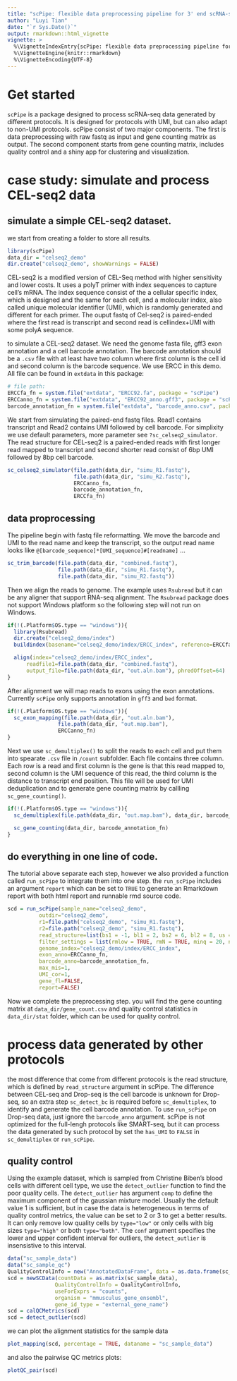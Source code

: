 ```yaml
---
title: "scPipe: flexible data preprocessing pipeline for 3' end scRNA-seq data"
author: "Luyi Tian"
date: "`r Sys.Date()`"
output: rmarkdown::html_vignette
vignette: >
  %\VignetteIndexEntry{scPipe: flexible data preprocessing pipeline for 3' end scRNA-seq data}
  %\VignetteEngine{knitr::rmarkdown}
  %\VignetteEncoding{UTF-8}
---
```




# Get started

`scPipe` is a package designed to process scRNA-seq data generated by different protocols. It is designed for protocols with UMI, but can also adapt to non-UMI protocols. scPipe consist of two major components. The first is data preprocessing with raw fastq as input and gene counting matrix as output. The second component starts from gene counting matrix, includes quality control and a shiny app for clustering and visualization.

# case study: simulate and process CEL-seq2 data

## simulate a simple CEL-seq2 dataset.

we start from creating a folder to store all results.

```r
library(scPipe)
data_dir = "celseq2_demo"
dir.create("celseq2_demo", showWarnings = FALSE)
```

CEL-seq2 is a modified version of CEL-Seq method with higher sensitivity and lower costs. It uses a polyT primer with index sequences to capture cell's mRNA. The index sequence consist of the a cellular specific index, which is designed and the same for each cell, and a molecular index, also called unique molecular identifier (UMI), which is randomly generated and different for each primer. The ouput fastq of Cel-seq2 is paired-ended where the first read is transcript and second read is cellindex+UMI with some polyA sequence.

to simulate a CEL-seq2 dataset. We need the genome fasta file, gff3 exon annotation and a cell barcode annotation. The barcode annotation should be a `.csv` file with at least have two column where first column is the cell id and second column is the barcode sequence. We use ERCC in this demo. All file can be found in `extdata` in this package:

```r
# file path:
ERCCfa_fn = system.file("extdata", "ERCC92.fa", package = "scPipe")
ERCCanno_fn = system.file("extdata", "ERCC92_anno.gff3", package = "scPipe")
barcode_annotation_fn = system.file("extdata", "barcode_anno.csv", package = "scPipe")
```

We start from simulating the paired-end fastq files. Read1 contains transcript and Read2 contains UMI followed by cell barcode. For simplixity we use default parameters, more parameter see `?sc_celseq2_simulator`. The read structure for CEL-seq2 is a paired-ended reads with first longer read mapped to transcript and second shorter read consist of 6bp UMI followed by 8bp cell barcode.
```r
sc_celseq2_simulator(file.path(data_dir, "simu_R1.fastq"),
                     file.path(data_dir, "simu_R2.fastq"),
                     ERCCanno_fn,
                     barcode_annotation_fn,
                     ERCCfa_fn)
```

## data proprocessing

The pipeline begin with fastq file reformatting. We move the barcode and UMI to the read name and keep the transcript, so the output read name looks like `@[barcode_sequence]*[UMI_sequence]#[readname]` ...

```r
sc_trim_barcode(file.path(data_dir, "combined.fastq"),
                file.path(data_dir, "simu_R1.fastq"),
                file.path(data_dir, "simu_R2.fastq"))
```

Then we align the reads to genome. The example uses `Rsubread` but it can be any aligner that support RNA-seq alignment. The `Rsubread` package does not support Windows platform so the following step will not run on Windows.


```r
if(!(.Platform$OS.type == "windows")){
  library(Rsubread)
  dir.create("celseq2_demo/index")
  buildindex(basename="celseq2_demo/index/ERCC_index", reference=ERCCfa_fn)

  align(index="celseq2_demo/index/ERCC_index",
      readfile1=file.path(data_dir, "combined.fastq"),
      output_file=file.path(data_dir, "out.aln.bam"), phredOffset=64)
}

```

After alignment we will map reads to exons using the exon annotations. Currently `scPipe` only supports annotation in `gff3` and `bed` format.

```r
if(!(.Platform$OS.type == "windows")){
  sc_exon_mapping(file.path(data_dir, "out.aln.bam"),
                file.path(data_dir, "out.map.bam"),
                ERCCanno_fn)
}

```

Next we use `sc_demultiplex()` to split the reads to each cell and put them into spearate `.csv` file in `/count` subfolder. Each file contains three column. Each row is a read and first column is the gene is that this read mapped to, second column is the UMI sequence of this read, the third column is the distance to transcript end position. This file will be used for UMI deduplication and to generate gene counting matrix by callling `sc_gene_counting()`.

```r
if(!(.Platform$OS.type == "windows")){
  sc_demultiplex(file.path(data_dir, "out.map.bam"), data_dir, barcode_annotation_fn,has_UMI=FALSE)

  sc_gene_counting(data_dir, barcode_annotation_fn)
}

```


## do everything in one line of code. 

The tutorial above separate each step, however we also provided a function called `run_scPipe` to integrate them into one step. the `run_scPipe` includes an argument `report` which can be set to `TRUE` to generate an Rmarkdown report with both html report and runnable rmd source code.

```r
scd = run_scPipe(sample_name="celseq2_demo",
          outdir="celseq2_demo",
          r1=file.path("celseq2_demo", "simu_R1.fastq"),
          r2=file.path("celseq2_demo", "simu_R1.fastq"),
          read_structure=list(bs1 = -1, bl1 = 2, bs2 = 6, bl2 = 8, us = 0, ul = 6),
          filter_settings = list(rmlow = TRUE, rmN = TRUE, minq = 20, numbq = 2),
          genome_index="celseq2_demo/index/ERCC_index",
          exon_anno=ERCCanno_fn,
          barcode_anno=barcode_annotation_fn,
          max_mis=1,
          UMI_cor=1,
          gene_fl=FALSE,
          report=FALSE)
```

Now we complete the preprocessing step. you will find the gene counting matrix at `data_dir/gene_count.csv` and quality control statistics in `data_dir/stat` folder, which can be used for quality control.


# process data generated by other protocols

the most difference that come from different protocols is the read structure, which is defined by `read_structure` argument in scPipe. The difference between CEL-seq and Drop-seq is the cell barcode is unknown for Drop-seq, so an extra step `sc_detect_bc` is required before `sc_demultiplex`, to identify and generate the cell barcode annotation. To use `run_scPipe` on Drop-seq data, just ignore the `barcode_anno` argument. scPipe is not optimized for the full-lengh protocols like SMART-seq, but it can process the data generated by such protocol by set the `has_UMI` to `FALSE` in `sc_demultiplex` or `run_scPipe`.

## quality control

Using the example dataset, which is sampled from Christine Biben's blood cells with different cell type, we use the `detect_outlier` function to find the poor quality cells. The `detect_outlier` has argument `comp` to define the maximum component of the gaussian mixture model. Usually the default value 1 is sufficient, but in case the data is heterogeneous in terms of quality control metrics, the value can be set to 2 or 3 to get a better results. It can only remove low quality cells by `type="low"` or only cells with big sizes `type="high"` or both `type="both"`. The `conf` argument specifies the lower and upper confident interval for outliers, the `detect_outlier` is insensistive to this interval.

```r
data("sc_sample_data")
data("sc_sample_qc")
QualityControlInfo = new("AnnotatedDataFrame", data = as.data.frame(sc_sample_qc))
scd = newSCData(countData = as.matrix(sc_sample_data),
               QualityControlInfo = QualityControlInfo,
               useForExprs = "counts",
               organism = "mmusculus_gene_ensembl",
               gene_id_type = "external_gene_name")
scd = calQCMetrics(scd)
scd = detect_outlier(scd)
```

we can plot the alignment statistics for the sample data

```r
plot_mapping(scd, percentage = TRUE, dataname = "sc_sample_data")
```

and also the pairwise QC metrics plots:

```r
plotQC_pair(scd)
```




